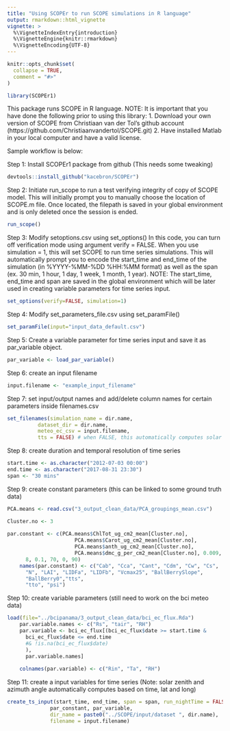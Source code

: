 ```yaml
---
title: "Using SCOPEr to run SCOPE simulations in R language"
output: rmarkdown::html_vignette
vignette: >
  %\VignetteIndexEntry{introduction}
  %\VignetteEngine{knitr::rmarkdown}
  %\VignetteEncoding{UTF-8}
---
```


```r
knitr::opts_chunk$set(
  collapse = TRUE,
  comment = "#>"
)
```

```r
library(SCOPEr1)
```

This package runs SCOPE in R language.
NOTE: It is important that you have done the following prior to using this library:
1. Download your own version of SCOPE from Christiaan van der Tol's github account (https://github.com/Christiaanvandertol/SCOPE.git)
2. Have installed Matlab in your local computer and have a valid license.

Sample workflow is below:

Step 1: Install SCOPEr1 package from github (This needs some tweaking)
```r
devtools::install_github("kacebron/SCOPEr")
```

Step 2: Initiate run_scope to run a test verifying integrity of copy of SCOPE model. This will initially prompt you to manually choose the location of SCOPE.m file. Once located, the filepath is saved in your global environment and is only deleted once the session is ended.
```r
run_scope()
```

Step 3: Modify setoptions.csv using set_options()
In this code, you can turn off verification mode using argument verify = FALSE.
When you use simulation = 1, this will set SCOPE to run time series simulations. This will automatically prompt you to encode the start_time and end_time of the simulation (in %YYYY-%MM-%DD %HH:%MM format) as well as the span (ex. 30 min, 1 hour, 1 day, 1 week, 1 month, 1 year).
NOTE: The start_time, end_time and span are saved in the global environment which will be later used in creating variable parameters for time series input.
``` r
set_options(verify=FALSE, simulation=1)
```

Step 4: Modify set_parameters_file.csv using set_paramFile()
``` r
set_paramFile(input="input_data_default.csv")
```

Step 5: Create a variable parameter for time series input and save it as par_variable object. 
```r
par_variable <- load_par_variable()
```
Step 6: create an input filename
```r
input.filename <- "example_input_filename"
```
Step 7: set input/output names and add/delete column names for certain parameters inside filenames.csv
```r
set_filenames(simulation_name = dir.name, 
          dataset_dir = dir.name,
          meteo_ec_csv = input.filename,
          tts = FALSE) # when FALSE, this automatically computes solar zenith angle (tts) from the timezone, latitude and longitude provided inside the input_data_default.csv
```
Step 8: create duration and temporal resolution of time series
```r
start.time <- as.character("2012-07-03 00:00")
end.time <- as.character("2017-08-31 23:30")
span <- "30 mins"
```
Step 9: create constant parameters (this can be linked to some ground truth data)
```r
PCA.means <- read.csv("3_output_clean_data/PCA_groupings_mean.csv")

Cluster.no <- 3
    
par.constant <- c(PCA.means$ChlTot_ug_cm2_mean[Cluster.no], 
                      PCA.means$Carot_ug_cm2_mean[Cluster.no], 
                      PCA.means$anth_ug_cm2_mean[Cluster.no], 
                      PCA.means$dmc_g_per_cm2_mean[Cluster.no], 0.009, 0, 1.4, 6.5, -0.35, -0.15, PCA.means$Vcmax_mean[Cluster.no], 
      8, 0.1, 70, 0, 90)
    names(par.constant) <- c("Cab", "Cca", "Cant", "Cdm", "Cw", "Cs", 
      "N", "LAI", "LIDFa", "LIDFb", "Vcmax25", "BallBerrySlope",
      "BallBerry0","tts", 
      "tto", "psi")
```
Step 10: create variable parameters (still need to work on the bci meteo data)
```r
load(file="../bcipanama/3_output_clean_data/bci_ec_flux.Rda")
    par.variable.names <- c("Rs", "tair", "RH")
    par.variable <- bci_ec_flux[(bci_ec_flux$date >= start.time & 
      bci_ec_flux$date <= end.time 
      #& !is.na(bci_ec_flux$date)
      ), 
      par.variable.names]
    
    colnames(par.variable) <- c("Rin", "Ta", "RH")
```
Step 11: create a input variables for time series (Note: solar zenith and azimuth angle automatically computes based on time, lat and long)
```r
create_ts_input(start_time, end_time, span = span, run_nightTime = FALSE, 
              par_constant, par_variable,
              dir_name = paste0("../SCOPE/input/dataset ", dir.name), 
              filename = input.filename)
```
    
